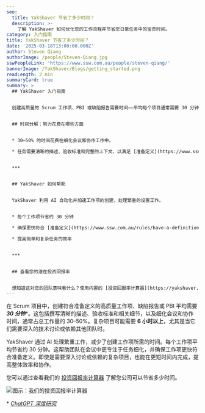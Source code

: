```yaml
---
seo:
  title: YakShaver 节省了多少时间？
  description: >-
    了解 YakShaver 如何优化您的工作流程并节省您日常任务中的宝贵时间。
category: 入门指南
title: YakShaver 节省了多少时间？
date: '2025-03-18T13:00:00.000Z'
author: Steven Qiang
authorImage: /people/Steven-Qiang.jpg
sswPeopleLink: 'https://www.ssw.com.au/people/steven-qiang/'
bannerImage: /YakShaver/Blogs/getting_started.png
readLength: 2 min
summaryCard: true
summary: >
  ## YakShaver 入门指南


  创建高质量的 Scrum 工作项、PBI 或缺陷报告需要时间——平均每个项目通常需要 30 分钟，有时对于涉及深入讨论或依赖关系的复杂项目则超过 6 小时。


  ## 时间分解：努力花费在哪些方面


  * 30–50% 的时间花费在细化会议和协作工作中。

  * 任务需要清晰的描述、验收标准和完整的上下文，以满足 [准备定义](https://www.ssw.com.au/rules/have-a-definition-of-ready/)。


  ***


  ## YakShaver 如何帮助


  YakShaver 利用 AI 自动化并加速工作项的创建，处理繁重的设置工作。


  * 每个工作项节省约 30 分钟

  * 确保更快符合 [准备定义](https://www.ssw.com.au/rules/have-a-definition-of-ready/)

  * 提高简单和复杂任务的效率


  ***


  ## 查看您的潜在投资回报率


  想知道这对您的团队意味着什么？使用内置的 [投资回报率计算器](https://yakshaver.ai/) 估算时间和成本节省。
---
```


在 Scrum 项目中，创建符合准备定义的高质量工作项、缺陷报告或 PBI 平均需要 ***30 分钟***\*。这包括撰写清晰的描述、验收标准和相关细节，以及细化会议和协作时间，通常占总工作量的 30–50%。复杂项目可能需要 **6 小时以上**，尤其是当它们需要深入的技术讨论或依赖其他团队时。

YakShaver 通过 AI 处理繁重工作，减少了创建工作项所需的时间。每个工作项平均节省约 30 分钟。这帮助团队在会议中更专注于任务细化，并确保工作项更快符合准备定义。即使是需要深入讨论或依赖的复杂项目，也能在更短时间内完成，提高整体效率和协作。

您可以通过查看我们的 [投资回报率计算器](https://yakshaver.ai) 了解您公司可以节省多少时间。

![](/YakShaver/Blogs/ROI.png)图示：我们的投资回报率计算器

\* *[ChatGPT 深度研究](https://chatgpt.com/share/67d8bdb0-0f60-800d-af20-baba64a9a2eb?)*
